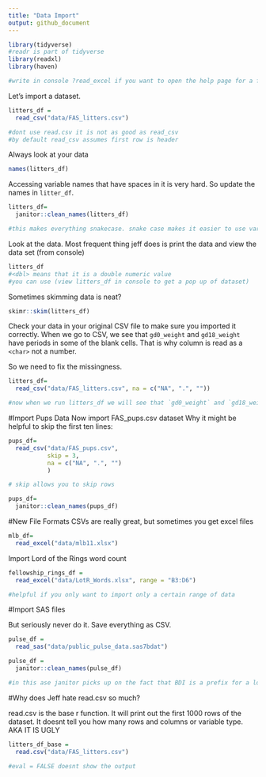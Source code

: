 ```yaml
---
title: "Data Import"
output: github_document
---
```


```r
library(tidyverse)
#readr is part of tidyverse
library(readxl)
library(haven)

#write in console ?read_excel if you want to open the help page for a function 
```


Let's import a dataset. 

```r
litters_df = 
  read_csv("data/FAS_litters.csv")

#dont use read.csv it is not as good as read_csv
#by default read_csv assumes first row is header
```

Always look at your data

```r
names(litters_df)
```

Accessing variable names that have spaces in it is very hard. 
So update the names in `litter_df`.

```r
litters_df=
  janitor::clean_names(litters_df)

#this makes everything snakecase. snake case makes it easier to use variable names in code
```


Look at the data. Most frequent thing jeff does is print the data and view the data set (from console) 

```r
litters_df
#<dbl> means that it is a double numeric value
#you can use (view litters_df in console to get a pop up of dataset)
```


Sometimes skimming data is neat?
```r
skimr::skim(litters_df)
```


Check your data in your original CSV file to make sure you imported it correctly. 
When we go to CSV, we see that  `gd0_weight` and `gd18_weight` have periods in some of the blank cells. That is why column is read as a `<char>` not a number. 

So we need to fix the missingness. 

```r
litters_df=
  read_csv("data/FAS_litters.csv", na = c("NA", ".", ""))

#now when we run litters_df we will see that `gd0_weight` and `gd18_weight` is now <dbl> not <char>
```


#Import Pups Data
Now import FAS_pups.csv dataset 
  Why it might be helpful to skip the first ten lines: 
  
```r
pups_df=
  read_csv("data/FAS_pups.csv", 
           skip = 3,
           na = c("NA", ".", "")
           )

# skip allows you to skip rows 

pups_df=
  janitor::clean_names(pups_df)
```


#New File Formats 
CSVs are really great, but sometimes you get excel files 

```r
mlb_df=
  read_excel("data/mlb11.xlsx")
```


Import Lord of the Rings word count 

```r
fellowship_rings_df =
  read_excel("data/LotR_Words.xlsx", range = "B3:D6")

#helpful if you only want to import only a certain range of data
```


#Import SAS files

But seriously never do it. Save everything as CSV. 
```r
pulse_df =
  read_sas("data/public_pulse_data.sas7bdat") 

pulse_df = 
  janitor::clean_names(pulse_df)

#in this ase janitor picks up on the fact that BDI is a prefix for a lot of coliumns. So, it lowercases it and addes a _ between bdi and score. 
```


#Why does Jeff hate read.csv so much?

read.csv is the base r function. It will print out the first 1000 rows of the dataset. It doesnt tell you how many rows and columns or variable type. AKA IT IS UGLY

```r
litters_df_base = 
  read.csv("data/FAS_litters.csv")

#eval = FALSE doesnt show the output 
```

